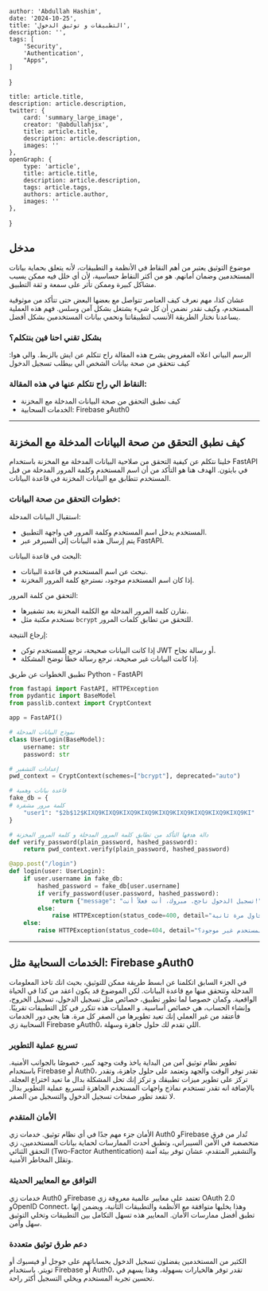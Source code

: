 
    author: 'Abdullah Hashim',
    date: '2024-10-25',
    title: 'التطبيقات و توثيق الدخول',
    description: '',
    tags: [
        'Security',
        'Authentication',
        "Apps",
    ]
}

    title: article.title,
    description: article.description,
    twitter: {
        card: 'summary_large_image',
        creator: '@abdullahjsx',
        title: article.title,
        description: article.description,
        images: ''
    },
    openGraph: {
        type: 'article',
        title: article.title,
        description: article.description,
        tags: article.tags,
        authors: article.author,
        images: ''
    },
}





## مدخل
موضوع التوثيق يعتبر من أهم النقاط في الأنظمة و التطبيقات، لأنه يتعلق بحماية بيانات المستخدمين وضمان أمانهم. هو من أكثر النقاط حساسية، لأن أي خلل فيه ممكن يسبب مشاكل كبيرة وممكن تأثر على سمعة و ثقة التطبيق.

عشان كذا، مهم نعرف كيف العناصر تتواصل مع بعضها البعض حتى تتأكد من موثوقية المستخدم، وكيف نقدر نضمن أن كل شيء يشتغل بشكل آمن وسلس. فهم هذه العملية يساعدنا نختار الطريقة الأنسب لتطبيقاتنا ونحمي بيانات المستخدمين بشكل أفضل.

### بشكل تقني احنا فين بنتكلم؟

<div className={"flex flex-row gap-4 justify-center"}>
    <IntroImageComponent image="intro" width={300}/>
</div>
الرسم البياني اعلاه المفروض يشرح هذه المقالة راح تتكلم عن ايش بالزبط.
والي هوا: كيف نتحقق من صحة بيانات الشخص الي بيطلب تسجيل الدخول

### النقاط الي راح نتكلم عنها في هذه المقالة:
- كيف نطبق التحقق من صحة البيانات المدخلة مع المخزنة
- الخدمات السحابية: Firebase وAuth0

---

## كيف نطبق التحقق من صحة البيانات المدخلة مع المخزنة
خلينا نتكلم عن كيفية التحقق من صلاحية البيانات المدخلة مع المخزنة باستخدام FastAPI في بايثون.
الهدف هنا هو التأكد من أن اسم المستخدم وكلمة المرور المدخلة من قبل المستخدم تتطابق مع البيانات المخزنة في قاعدة البيانات.

### خطوات التحقق من صحة البيانات:

استقبال البيانات المدخلة:
- المستخدم يدخل اسم المستخدم وكلمة المرور في واجهة التطبيق.
- يتم إرسال هذه البيانات إلى السيرفر عبر FastAPI.

البحث في قاعدة البيانات:
- نبحث عن اسم المستخدم في قاعدة البيانات.
- إذا كان اسم المستخدم موجود، نسترجع كلمة المرور المخزنة.

التحقق من كلمة المرور:
- نقارن كلمة المرور المدخلة مع الكلمة المخزنة بعد تشفيرها.
- نستخدم مكتبة مثل `bcrypt` للتحقق من تطابق كلمات المرور.

إرجاع النتيجة:
- إذا كانت البيانات صحيحة، نرجع للمستخدم توكن JWT أو رسالة نجاح.
- إذا كانت البيانات غير صحيحة، نرجع رسالة خطأ توضح المشكلة.

تطبيق الخطوات عن طريق Python - FastAPI

```python
from fastapi import FastAPI, HTTPException
from pydantic import BaseModel
from passlib.context import CryptContext

app = FastAPI()

# نموذج البيانات المدخلة
class UserLogin(BaseModel):
    username: str
    password: str

# إعدادات التشفير
pwd_context = CryptContext(schemes=["bcrypt"], deprecated="auto")

# قاعدة بيانات وهمية
fake_db = {
# كلمة مرور مشفرة
    "user1": "$2b$12$KIXQ9KIXQ9KIXQ9KIXQ9KIXQ9KIXQ9KIXQ9KIXQ9KIXQ9KI"
}

# دالة هدفها التأكد من تطابق كلمة المرور المدخلة و كلمة المرور المخزنة
def verify_password(plain_password, hashed_password):
    return pwd_context.verify(plain_password, hashed_password)

@app.post("/login")
def login(user: UserLogin):
    if user.username in fake_db:
        hashed_password = fake_db[user.username]
        if verify_password(user.password, hashed_password):
            return {"message": "تسجيل الدخول ناجح. مبروك، أنت فعلاً أنت!"}
        else:
            raise HTTPException(status_code=400, detail="كلمة المرور غير صحيحة. حاول مرة ثانية!")
    else:
        raise HTTPException(status_code=404, detail="اسم المستخدم غير موجود؟")

```


---

## الخدمات السحابية مثل: Firebase وAuth0

في الجزء السابق اتكلمنا عن ابسط طريقة ممكن للتوثيق، بحيث انك تاخذ المعلومات المدخلة وتتحقق منها مع قاعدة البيانات. لكن الموضوع قد يكون اعقد من كذا في الحياة الواقعية.
وكمان خصوصا لما تطور تطبيق، خصائص مثل تسجيل الدخول، تسجيل الخروج، وإنشاء الحساب، هي خصائص أساسية. و العمليات هذه تتكرر في كل التطبيقات تقريبًا.
فأعتقد من غير العملي إنك تعيد تطويرها من الصفر كل مرة.
هنا يجي دور الخدمات السحابية زي Firebase وAuth0، اللي تقدم لك حلول جاهزة وسهلة.




### تسريع عملية التطوير

تطوير نظام توثيق آمن من البداية ياخذ وقت وجهد كبير، خصوصًا بالجوانب الأمنية.
باستخدام Firebase أو Auth0، تقدر توفر الوقت والجهد وتعتمد على حلول جاهزة، وتقدر تركز على تطوير ميزات تطبيقك و تركز إنك تحل المشكلة بدال ما تعيد اختراع العجلة.
بالإضافة انه تقدر تستخدم نماذج واجهات المستخدم الجاهزة لتسريع عملية التطوير بدال لا تقعد تطور صفحات تسجيل الدخول والتسجيل من الصفر.

### الأمان المتقدم

الأمان جزء مهم جدًا في أي نظام توثيق. خدمات زي Auth0 وFirebase تُدار من فرق متخصصة في الأمن السيبراني، وتطبق أحدث الممارسات لحماية بيانات المستخدمين، زي التحقق الثنائي (Two-Factor Authentication) والتشفير المتقدم، عشان توفر بيئة آمنة وتقلل المخاطر الأمنية.


### التوافق مع المعايير الحديثة

خدمات زي Auth0 وFirebase تعتمد على معايير عالمية معروفة زي OAuth 2.0 وOpenID Connect، وهذا يخليها متوافقة مع الأنظمة والتطبيقات الثانية، ويضمن إنها تطبق أفضل ممارسات الأمان. المعايير هذه تسهل التكامل بين التطبيقات وتخلي التوثيق سهل وآمن.


### دعم طرق توثيق متعددة
الكثير من المستخدمين يفضلون تسجيل الدخول بحساباتهم على جوجل أو فيسبوك أو تويتر. باستخدام Firebase أو Auth0، تقدر توفر هالخيارات بسهولة، وهذا يسهم في تحسين تجربة المستخدم ويخلي التسجيل أكثر راحة.


